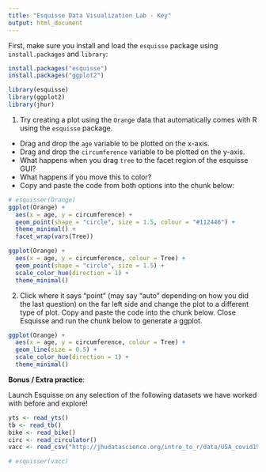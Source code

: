 ```yaml
---
title: "Esquisse Data Visualization Lab - Key"
output: html_document
---
```


First, make sure you install and load the `esquisse` package using `install.packages` and `library`:

```r
install.packages("esquisse")
install.packages("ggplot2")
```

```r
library(esquisse)
library(ggplot2)
library(jhur)
```

1.  Try creating a plot using the `Orange` data that automatically comes with R using the `esquisse` package.

-   Drag and drop the `age` variable to be plotted on the x-axis.
-   Drag and drop the `circumference` variable to be plotted on the y-axis.
-   What happens when you drag `tree` to the facet region of the esquisse GUI?
-   What happens if you move this to color?
-   Copy and paste the code from both options into the chunk below:

```r
# esquisser(Orange)
ggplot(Orange) +
  aes(x = age, y = circumference) +
  geom_point(shape = "circle", size = 1.5, colour = "#112446") +
  theme_minimal() +
  facet_wrap(vars(Tree))

ggplot(Orange) +
  aes(x = age, y = circumference, colour = Tree) +
  geom_point(shape = "circle", size = 1.5) +
  scale_color_hue(direction = 1) +
  theme_minimal()
```

2.  Click where it says "point" (may say "auto" depending on how you did the last question) on the far left side and change the plot to a different type of plot. Copy and paste the code into the chunk below. Close Esquisse and run the chunk below to generate a ggplot.

```r
ggplot(Orange) +
  aes(x = age, y = circumference, colour = Tree) +
  geom_line(size = 0.5) +
  scale_color_hue(direction = 1) +
  theme_minimal()
```


**Bonus / Extra practice**:

Launch Esquisse on any selection of the following datasets we have worked with before and explore!

```r
yts <- read_yts()
tb <- read_tb()
bike <- read_bike()
circ <- read_circulator()
vacc <- read_csv("http://jhudatascience.org/intro_to_r/data/USA_covid19_vaccinations.csv")
```

```r
# esquisser(vacc)
```

